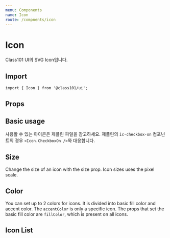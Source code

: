 ```yaml
---
menu: Components
name: Icon
route: /compnents/icon
---
```



# Icon

Class101 UI의 SVG Icon입니다.

## Import

```
import { Icon } from '@class101/ui';
```

## Props

<PropsTable of={Icon} />

## Basic usage

사용할 수 있는 아이콘은 제플린 파일을 참고하세요. 제플린의 `ic-checkbox-on` 컴포넌트의 경우 `<Icon.CheckboxOn />`와 대응합니다.

<Playground>
  <Icon.Add />
  <Icon.Bell />
  <Icon.Alert />
  <Icon.CheckboxOn />
  <Icon.Close />
</Playground>

## Size

Change the size of an icon with the size prop. Icon sizes uses the pixel scale.

<Playground>
  <Icon.Bell size={16} />
  <Icon.Bell size={24} />
  <Icon.Bell size={28} />
  <Icon.Bell size={36} />
  <Icon.Bell size={42} />
  <Icon.Bell size={48} />
</Playground>

## Color

You can set up to 2 colors for icons.
It is divided into basic fill color and accent color. The `accentColor` is only a specific icon.
The props that set the basic fill color are `fillColor`, which is present on all icons.

<Playground>
  <Icon.Bell fillColor={Colors.gray700} />
  <Icon.Bell fillColor={Colors.red700} />
  <Icon.Bell fillColor={Colors.orange700} />
</Playground>

<Playground>
  <Icon.StarHalf />
  <Icon.StarHalf fillColor={Colors.red600} accentColor={Colors.red200} />
  <Icon.StarNone />
  <Icon.StarNone accentColor={Colors.red200} />
</Playground>

## Icon List

<IconItemContainer />
